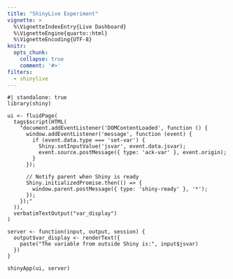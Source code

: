 ```yaml
---
title: "ShinyLive Experiment"
vignette: >
  %\VignetteIndexEntry{Live Dashboard}
  %\VignetteEngine{quarto::html}
  %\VignetteEncoding{UTF-8}
knitr:
  opts_chunk:
    collapse: true
    comment: '#>'
filters:
  - shinylive
---
```


::: {#dashboard-app}
```shinylive-r
#| standalone: true
library(shiny)

ui <- fluidPage(
  tags$script(HTML(
    "document.addEventListener('DOMContentLoaded', function () {
      window.addEventListener('message', function (event) {
        if (event.data.type === 'set-var') {
          Shiny.setInputValue('jsvar', event.data.jsvar);
          event.source.postMessage({ type: 'ack-var' }, event.origin);
        }
      });

      // Notify parent when Shiny is ready
      Shiny.initializedPromise.then(() => {
        window.parent.postMessage({ type: 'shiny-ready' }, '*');
      });
    });"
  )),
  verbatimTextOutput("var_display")
)

server <- function(input, output, session) {
  output$var_display <- renderText({
    paste("The variable from outside Shiny is:", input$jsvar)
  })
}

shinyApp(ui, server)
```
:::

<script>
  document.addEventListener('DOMContentLoaded', function () {
    const observer = new MutationObserver((mutations, observerInstance) => {
      const iframe = document.querySelector('#dashboard-app iframe');
      if (iframe) {
        observerInstance.disconnect(); // Stop observing once iframe is found

        const jsvar = "valueSetViaJS";

        // Wait for Shiny-ready message
        window.addEventListener('message', function handleShinyReady(event) {
          if (
            event.data.type === 'shiny-ready' &&
            event.origin === window.location.origin &&
            event.source === iframe.contentWindow
          ) {
            iframe.contentWindow.postMessage({ type: 'set-var', jsvar }, '*');

            // Set up the listener for acknowledgment
            window.addEventListener('message', function handleAck(event) {
              if (
                event.data.type === 'ack-var' &&
                event.origin === window.location.origin &&
                event.source === iframe.contentWindow
              ) {
                window.removeEventListener('message', handleAck);
              }
            });

            window.removeEventListener('message', handleShinyReady);
          }
        });
      }
    });

    // Observe the DOM for changes in the div containing the iframe
    const target = document.querySelector('#dashboard-app');
    if (target) {
      observer.observe(target, { childList: true, subtree: true });
    } else {
      console.error('Target div for iframe not found.');
    }
  });
</script>
